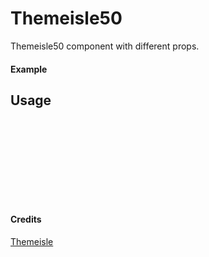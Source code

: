 
<Meta of={Themeisle50} title="Themeisle/Themeisle50" />

# Themeisle50

Themeisle50 component with different props.

#### Example

<Canvas of={Themeisle50.Primary} />

## Usage

```ts
import { Themeisle50 } from "yadl-ui";

const Example = () => {
  return (
      <Themeisle50 />
  );
};

export default Example;
```

#### Credits
[Themeisle](https://themeisle.com/illustrations)
